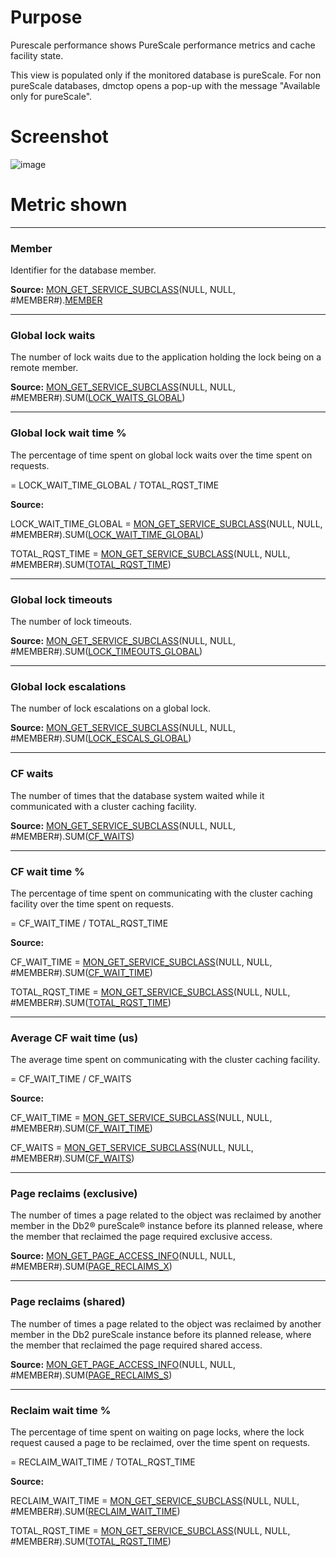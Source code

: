 # Purpose

Purescale performance shows PureScale performance metrics and cache facility state.

This view is populated only if the monitored database is pureScale. For non pureScale databases, dmctop opens a pop-up with the message "Available only for pureScale".

# Screenshot
![image](./images/purescale_perf.png)


# Metric shown

<hr />

### Member

Identifier for the database member.

**Source:** [MON_GET_SERVICE_SUBCLASS](https://www.ibm.com/docs/en/db2/11.5?topic=mpf-mon-get-service-subclass-get-service-subclass-metrics)(NULL, NULL, #MEMBER#).[MEMBER](https://www.ibm.com/docs/en/db2/11.5?topic=reference-m#r0054432)


<hr />

### Global lock waits

The number of lock waits due to the application holding the lock being on a remote member.

**Source:**  [MON_GET_SERVICE_SUBCLASS](https://www.ibm.com/docs/en/db2/11.5?topic=mpf-mon-get-service-subclass-get-service-subclass-metrics)(NULL, NULL, #MEMBER#).SUM([LOCK_WAITS_GLOBAL](https://www.ibm.com/docs/en/db2/11.5?topic=reference-l#r0056233))


<hr />

### Global lock wait time %

The percentage of time spent on global lock waits over the time spent on requests.

= LOCK_WAIT_TIME_GLOBAL / TOTAL_RQST_TIME 

**Source:**  

LOCK_WAIT_TIME_GLOBAL = [MON_GET_SERVICE_SUBCLASS](https://www.ibm.com/docs/en/db2/11.5?topic=mpf-mon-get-service-subclass-get-service-subclass-metrics)(NULL, NULL, #MEMBER#).SUM([LOCK_WAIT_TIME_GLOBAL](https://www.ibm.com/docs/en/db2/11.5?topic=reference-l#r0056234))

TOTAL_RQST_TIME = [MON_GET_SERVICE_SUBCLASS](https://www.ibm.com/docs/en/db2/11.5?topic=mpf-mon-get-service-subclass-get-service-subclass-metrics)(NULL, NULL, #MEMBER#).SUM([TOTAL_RQST_TIME](https://www.ibm.com/docs/en/db2/11.5?topic=reference-t#r0054060))


<hr />

### Global lock timeouts

The number of lock timeouts.

**Source:**  [MON_GET_SERVICE_SUBCLASS](https://www.ibm.com/docs/en/db2/11.5?topic=mpf-mon-get-service-subclass-get-service-subclass-metrics)(NULL, NULL, #MEMBER#).SUM([LOCK_TIMEOUTS_GLOBAL](https://www.ibm.com/docs/en/db2/11.5?topic=reference-l#r0056235))

<hr />

### Global lock escalations

The number of lock escalations on a global lock.

**Source:**  [MON_GET_SERVICE_SUBCLASS](https://www.ibm.com/docs/en/db2/11.5?topic=mpf-mon-get-service-subclass-get-service-subclass-metrics)(NULL, NULL, #MEMBER#).SUM([LOCK_ESCALS_GLOBAL](https://www.ibm.com/docs/en/db2/11.5?topic=reference-l#r0056238))

<hr />

### CF waits

The number of times that the database system waited while it communicated with a cluster caching facility.

**Source:**  [MON_GET_SERVICE_SUBCLASS](https://www.ibm.com/docs/en/db2/11.5?topic=mpf-mon-get-service-subclass-get-service-subclass-metrics)(NULL, NULL, #MEMBER#).SUM([CF_WAITS](https://www.ibm.com/docs/en/db2/11.5?topic=reference-c#r0056239))



<hr />

### CF wait time %

The percentage of time spent on communicating with the cluster caching facility over the time spent on requests.

= CF_WAIT_TIME / TOTAL_RQST_TIME 

**Source:**  

CF_WAIT_TIME = [MON_GET_SERVICE_SUBCLASS](https://www.ibm.com/docs/en/db2/11.5?topic=mpf-mon-get-service-subclass-get-service-subclass-metrics)(NULL, NULL, #MEMBER#).SUM([CF_WAIT_TIME](https://www.ibm.com/docs/en/db2/11.5?topic=reference-c#r0056240))

TOTAL_RQST_TIME = [MON_GET_SERVICE_SUBCLASS](https://www.ibm.com/docs/en/db2/11.5?topic=mpf-mon-get-service-subclass-get-service-subclass-metrics)(NULL, NULL, #MEMBER#).SUM([TOTAL_RQST_TIME](https://www.ibm.com/docs/en/db2/11.5?topic=reference-t#r0054060))


<hr />

### Average CF wait time (us)

The average time spent on communicating with the cluster caching facility.

= CF_WAIT_TIME / CF_WAITS 

**Source:**  

CF_WAIT_TIME = [MON_GET_SERVICE_SUBCLASS](https://www.ibm.com/docs/en/db2/11.5?topic=mpf-mon-get-service-subclass-get-service-subclass-metrics)(NULL, NULL, #MEMBER#).SUM([CF_WAIT_TIME](https://www.ibm.com/docs/en/db2/11.5?topic=reference-c#r0056240))

CF_WAITS = [MON_GET_SERVICE_SUBCLASS](https://www.ibm.com/docs/en/db2/11.5?topic=mpf-mon-get-service-subclass-get-service-subclass-metrics)(NULL, NULL, #MEMBER#).SUM([CF_WAITS](https://www.ibm.com/docs/en/db2/11.5?topic=reference-c#r0056239))


<hr />

### Page reclaims (exclusive)

The number of times a page related to the object was reclaimed by another member in the Db2® pureScale® instance before its planned release, where the member that reclaimed the page required exclusive access.


**Source:**  [MON_GET_PAGE_ACCESS_INFO](https://www.ibm.com/docs/en/db2/11.5?topic=mpf-mon-get-page-access-info-get-bufferpool-page-waiting-information)(NULL, NULL, #MEMBER#).SUM([PAGE_RECLAIMS_X](https://www.ibm.com/docs/en/db2/11.5?topic=reference-p#r0056223))


<hr />

### Page reclaims (shared)

The number of times a page related to the object was reclaimed by another member in the Db2 pureScale instance before its planned release, where the member that reclaimed the page required shared access.


**Source:**  [MON_GET_PAGE_ACCESS_INFO](https://www.ibm.com/docs/en/db2/11.5?topic=mpf-mon-get-page-access-info-get-bufferpool-page-waiting-information)(NULL, NULL, #MEMBER#).SUM([PAGE_RECLAIMS_S](https://www.ibm.com/docs/en/db2/11.5?topic=reference-p#r0056224))

<hr />

### Reclaim wait time %

The percentage of time spent on waiting on page locks, where the lock request caused a page to be reclaimed, over the time spent on requests.

= RECLAIM_WAIT_TIME / TOTAL_RQST_TIME 

**Source:**

RECLAIM_WAIT_TIME = [MON_GET_SERVICE_SUBCLASS](https://www.ibm.com/docs/en/db2/11.5?topic=mpf-mon-get-service-subclass-get-service-subclass-metrics)(NULL, NULL, #MEMBER#).SUM([RECLAIM_WAIT_TIME](https://www.ibm.com/docs/en/db2/11.5?topic=reference-r#r0056231))

TOTAL_RQST_TIME = [MON_GET_SERVICE_SUBCLASS](https://www.ibm.com/docs/en/db2/11.5?topic=mpf-mon-get-service-subclass-get-service-subclass-metrics)(NULL, NULL, #MEMBER#).SUM([TOTAL_RQST_TIME](https://www.ibm.com/docs/en/db2/11.5?topic=reference-t#r0054060))



